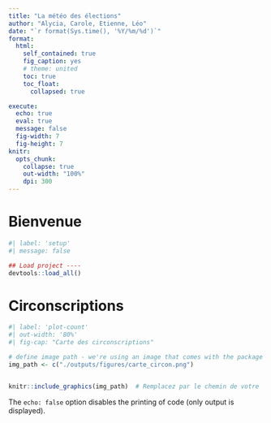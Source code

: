 ```yaml
---
title: "La météo des élections"
author: "Alycia, Carole, Etienne, Léo"
date: "`r format(Sys.time(), '%Y/%m/%d')`"
format:
  html:
    self_contained: true
    fig_caption: yes
    # theme: united
    toc: true
    toc_float:
      collapsed: true

execute:
  echo: true
  eval: true
  message: false
  fig-width: 7
  fig-height: 7
knitr:
  opts_chunk: 
    collapse: true
    out-width: "100%"
    dpi: 300
---
```


# Bienvenue {.unnumbered}

```r
#| label: 'setup'
#| message: false

## Load project ----
devtools::load_all()
```


# Circonscriptions

```r
#| label: 'plot-count'
#| out-width: '80%'
#| fig-cap: "Carte des circonscriptions"

# define image path - we're using an image that comes with the package
img_path <- c("./outputs/figures/carte_circon.png")


knitr::include_graphics(img_path)  # Remplacez par le chemin de votre 
```

The `echo: false` option disables the printing of code (only output is displayed).
